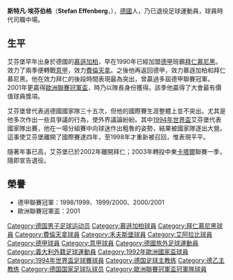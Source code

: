 {{noteTA
|T=zh-hans:斯特凡·埃芬伯格;zh-hk:史提芬·艾芬堡;zh-tw:斯特凡·埃芬伯格;
|G1=足球
|1=zh-hans:埃芬伯格;zh-hk:艾芬堡;zh-tw:埃芬伯格;
}}

{{Football player infobox
| playername = 斯特凡·-{zh-hans:埃芬伯格;zh-hk:艾芬堡;zh-tw:埃芬伯格;}-
| image = 
| fullname = Stefan Effenberg
| nickname = 
| dateofbirth = {{Birth date and age|1968|8|2|df=yes}}
| cityofbirth = [[漢堡|漢堡]]
| countryofbirth = {{BRD}}
| height = 1.88米
| currentclub = 已退役
| position = [[中場|中場]]
| years1 = 1987-1990
| clubs1 = [[门兴格拉德巴赫|门兴格拉德巴赫]]
| caps1       = 73
| goals1      = 10
| years2      = 1990-1992
| clubs2      =[[拜仁慕尼黑|拜仁慕尼黑]]
| caps2       = 65
| goals2      = 19
| years3      =1992-1994
| clubs3      =[[佛罗伦萨|佛罗伦萨]]
| caps3       = 56
| goals3      = 12
| years4      = 1994-1998
| clubs4      =[[门兴格拉德巴赫|门兴格拉德巴赫]]
| caps4       = 118
| goals4      = 23
| years5      = 1998-2002
| clubs5      =[[拜仁慕尼黑|拜仁慕尼黑]]
| caps5       = 95
| goals5      = 16
| years6      = 2002-2003
| clubs6      =[[沃尔夫斯堡|沃尔夫斯堡]]
| caps6       = 19
| goals6      = 3
| years7      = 2003-2004
| clubs7      =[[多哈艾阿拉比体育俱乐部|多哈艾阿拉比体育俱乐部]]
| caps7       = 15
| goals7      = 4
| clubs8      = '''總計'''
| caps8       ='''370'''
| goals8      ='''71'''
| nationalyears1 = 1988-1990
| nationalteam1 = [[德国21岁以下国家足球队|德國U21]]
| nationalcaps1  = 5         | nationalgoals1 = 11
| nationalyears2 = 1991-1998
| nationalteam2 = [[德国国家足球队|德國]]
| nationalcaps2  = 35        | nationalgoals2 = 5
| pcupdate = 
| ntupdate = 
}}
'''斯特凡·埃芬伯格'''（'''Stefan Effenberg'''，{{bd|1968年|8月2日|catIdx=E}}），[[德國|德國]]人，乃已退役足球運動員，球員時代司職中場。

== 生平 ==
艾芬堡早年出身於德國的[[慕遜加柏|慕遜加柏]]，早在1990年已經加盟[[德甲|德甲]]班霸[[拜仁慕尼黑|拜仁慕尼黑]]。效力了兩季便轉戰[[意甲|意甲]]，效力[[費倫天拿|費倫天拿]]。之後他再返回德甲，效力慕遜加柏和拜仁慕尼黑。他在效力拜仁的後段時間表現最為突出，曾贏過多屆德甲聯賽冠軍。2001年更贏得[[歐洲聯賽冠軍盃|歐洲聯賽冠軍盃]]，時乃以隊長身份獲得。該季他贏得了大會最有價值球員獎項。

艾芬堡曾代表過德國國家隊三十五次，但他的國際賽生涯整體上並不突出。尤其是他多次作出一些具爭議的行為，使外界議論紛紛。其中[[1994年世界盃|1994年世界盃]]艾芬堡代表國家隊出賽，他在一場分組賽中向球迷作出粗魯的姿勢，結果被國家隊逐出大營。這事使艾芬堡離開了國際賽達四年，至1998年才重新被召回，惟表現平平。

隨著年事已高，艾芬堡已於2002年離開拜仁；2003年轉投中東[[卡塔爾|卡塔爾]]聯賽一季，隨即宣告退役。

== 榮譽 ==
* 德甲聯賽冠軍：1998/1999、1999/2000、2000/2001
* 歐洲聯賽冠軍盃：2001

{{Navboxes colour
|title= 德國國家隊參賽名單
|bg = white
|fg = black
|list1=
{{1992年欧洲足球锦标赛德国参赛名单}}
{{1994年世界杯足球赛德国参赛名单}}
}}

{{Authority control}}
{{DEFAULTSORT:Effenberg, Stefan}}
[[Category:德国男子足球运动员|Category:德国男子足球运动员]]
[[Category:慕遜加柏球員|Category:慕遜加柏球員]]
[[Category:拜仁慕尼黑球員|Category:拜仁慕尼黑球員]]
[[Category:費倫天拿球員|Category:費倫天拿球員]]
[[Category:禾夫斯堡球員|Category:禾夫斯堡球員]]
[[Category:艾阿拉比球員|Category:艾阿拉比球員]]
[[Category:德甲球員|Category:德甲球員]]
[[Category:意甲球員|Category:意甲球員]]
[[Category:德國旅外足球運動員|Category:德國旅外足球運動員]]
[[Category:義大利外籍足球運動員|Category:義大利外籍足球運動員]]
[[Category:1992年歐洲國家盃球員|Category:1992年歐洲國家盃球員]]
[[Category:1994年世界盃足球賽球員|Category:1994年世界盃足球賽球員]]
[[Category:德国足球主教练|Category:德国足球主教练]]
[[Category:德乙主教练|Category:德乙主教练]]
[[Category:德国国家足球队球员|Category:德国国家足球队球员]]
[[Category:歐洲聯賽冠軍盃冠軍隊球員|Category:歐洲聯賽冠軍盃冠軍隊球員]]